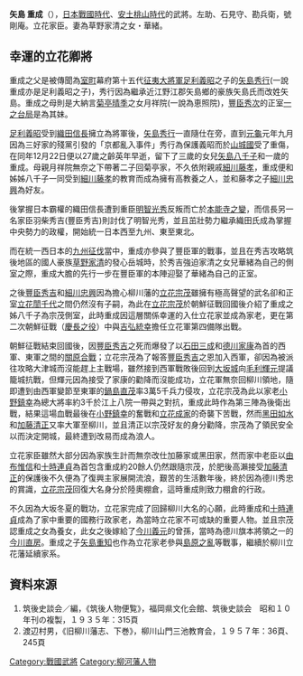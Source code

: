 {{Japanese|japanese=矢島 重成|kana=やりしま　しげなり|romaji=Yarishima Shigenari}}

'''矢島 重成'''（{{bd|1570年||1641年||}}），[[日本|日本]][[戰國_(日本)|戰國時代]]、[[安土桃山時代|安土桃山時代]]的武將。左助、石見守、勘兵衛，號剛庵。立花家臣。妻為草野家清之女・華緒。

== 幸運的立花卿將 ==
重成之父是被傳聞為[[室町|室町]]幕府第十五代[[征夷大將軍|征夷大將軍]][[足利義昭|足利義昭]]之子的[[矢島秀行|矢島秀行]](一說重成亦是足利義昭之子)，秀行因為繼承近江野江郡矢島鄉的豪族矢島氏而改姓矢島。重成之母則是大納言[[菊亭晴季|菊亭晴季]]之女月祥院(一說為恵照院)，[[豐臣秀次|豐臣秀次]]的正室[[一之台局|一之台局]]是為其妹。

[[足利義昭|足利義昭]]受到[[織田信長|織田信長]]擁立為將軍後，[[矢島秀行|矢島秀行]]一直隨仕在旁，直到[[元龜|元龜]]元年九月因為三好家的殘黨引發的「京都亂入事件」秀行為保護義昭而於[[山城國|山城國]]受了重傷，在同年12月22日便以27歲之齡英年早逝，留下了三歲的女兒[[矢島八千子|矢島八千子]]和一歲的重成。母親月祥院無奈之下帶著二子回菊亭家，不久依附親戚[[細川藤孝|細川藤孝]]，重成便和姊姊八千子一同受到[[細川藤孝|細川藤孝]]的教育而成為擁有高教養之人，並和藤孝之子[[細川忠興|細川忠興]]為好友。

後掌握日本霸權的織田信長遭到重臣[[明智光秀|明智光秀]]反叛而亡於[[本能寺之變|本能寺之變]]，而信長另一名家臣羽柴秀吉(豐臣秀吉)則討伐了明智光秀，並且茁壯勢力繼承織田氏成為掌握中央勢力的政權，開始統一日本西至九州、東至東北。

而在統一西日本的[[九州征伐|九州征伐]]當中，重成亦參與了豐臣軍的戰事，並且在秀吉攻略筑後地區的國人豪族[[草野家清|草野家清]]的發心岳城時，於秀吉強迫家清之女兒華緒為自己的側室之際，重成大膽的先行一步在豐臣軍的本陣迎娶了華緒為自己的正室。

之後[[豐臣秀吉|豐臣秀吉]]和[[細川忠興|細川忠興]]因為擔心柳川藩的[[立花宗茂|立花宗茂]]雖擁有極高聲望的武名卻和正室[[立花誾千代|立花誾千代]]之間仍然沒有子嗣，為此在[[立花宗茂|立花宗茂]]於朝鮮征戰回國後介紹了重成之姊八千子為宗茂側室，此時重成因這層關係幸運的入仕立花家並成為家老，更在第二次朝鮮征戰（[[慶長之役|慶長之役]]）中與[[吉弘統幸|吉弘統幸]]擔任立花軍第四備隊出戰。

朝鮮征戰結束回國後，因[[豐臣秀吉|豐臣秀吉]]之死而爆發了以[[石田三成|石田三成]]和[[德川家康|德川家康]]為首的西軍、東軍之間的[[關原合戰|關原合戰]]；立花宗茂為了報答[[豐臣秀吉|豐臣秀吉]]之恩加入西軍，卻因為被派往攻略大津城而沒能趕上主戰場，雖然接到西軍戰敗後回到[[大坂城|大坂城]]向[[毛利輝元|毛利輝元]]提議籠城抗戰，但輝元因為接受了家康的勸降而沒能成功，立花軍無奈回柳川領地，隨即遭到由西軍變節至東軍的[[鍋島直茂|鍋島直茂]]率3萬5千兵力侵攻，立花宗茂為此以家老[[小野鎮幸|小野鎮幸]]為總大將率約3千於江上八院一帶與之對抗，重成此時作為第三陣為後衛出戰，結果這場血戰最後在[[小野鎮幸|小野鎮幸]]的奮戰和[[立花成家|立花成家]]的奇襲下苦戰，然而[[黑田如水|黑田如水]]和[[加藤清正|加藤清正]]又率大軍至柳川，並且清正以宗茂好友的身分勸降，宗茂為了領民安全以而決定開城，最終遭到改易而成為浪人。

立花家臣雖然大部分因為家族生計而無奈改仕加藤家或黑田家，然而家中老臣以[[由布惟信|由布惟信]]和[[十時連貞|十時連貞]]為首包含重成約20餘人仍然跟隨宗茂，於肥後高瀨接受[[加藤清正|加藤清正]]的保護後不久便為了復興主家展開流浪，艱苦的生活數年後，終於因為德川秀忠的賞識，[[立花宗茂|立花宗茂]]回復大名身分於陸奧棚倉，這時重成則致力棚倉的行政。

不久因為大坂冬夏的戰功，立花家完成了回歸柳川大名的心願，此時重成和[[十時連貞|十時連貞]]成為了家中重要的國務行政家老，為當時立花家不可或缺的重要人物。並且宗茂認重成之女為養女，此女之後嫁給了[[今川義元|今川義元]]的曾孫，當時為德川旗本將領之一的[[今川直房|今川直房]]。重成之子[[矢島重知|矢島重知]]也作為立花家老參與[[島原之亂|島原之亂]]等戰事，繼續於柳川立花藩延續家系。

== 資料來源 ==
#筑後史談会／編，《筑後人物便覧》，福岡県文化会館、筑後史談会　昭和１０年刊の複製，１９３５年：315頁
#渡辺村男，《旧柳川藩志、下巻》，柳川山門三池教育会，１９５７年：36頁、245頁

{{DEFAULTSORT:Yarishima Shigenari}}

[[Category:戰國武將|Category:戰國武將]]
[[Category:柳河藩人物|Category:柳河藩人物]]